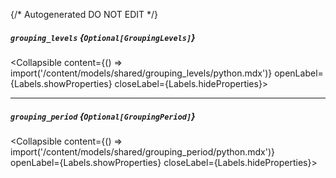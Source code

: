 {/* Autogenerated DO NOT EDIT  */}

##### `grouping_levels` *{`Optional[GroupingLevels]`}*
<Collapsible content={() => import('/content/models/shared/grouping_levels/python.mdx')} openLabel={Labels.showProperties} closeLabel={Labels.hideProperties}>
</Collapsible>

---
##### `grouping_period` *{`Optional[GroupingPeriod]`}*
<Collapsible content={() => import('/content/models/shared/grouping_period/python.mdx')} openLabel={Labels.showProperties} closeLabel={Labels.hideProperties}>
</Collapsible>


